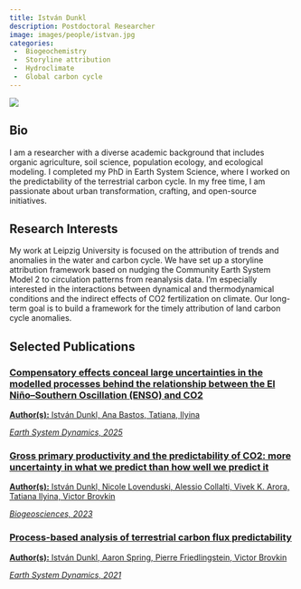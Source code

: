 ---
title: István Dunkl
description: Postdoctoral Researcher
image: images/people/istvan.jpg
categories:
 -	Biogeochemistry
 -	Storyline attribution
 -	Hydroclimate
 -	Global carbon cycle
---


<div class="profile-container">
<div class="profile-image-container">
<img src="/images/people/istvan.jpg" class="profile-image">
<div class="social-icons">
  <a href="mailto:istvan.dunkl@uni-leipzig.de" target="_blank">
    <i class="fa-solid fa-envelope"></i>
  </a>
</div>
</div>

<div class="bio-content">

## Bio  

I am a researcher with a diverse academic background that includes organic agriculture, soil science, population ecology, and ecological modeling. I completed my PhD in Earth System Science, where I worked on the predictability of the terrestrial carbon cycle. In my free time, I am passionate about urban transformation, crafting, and open-source initiatives.

</div>
</div>

## Research Interests

My work at Leipzig University is focused on the attribution of trends and anomalies in the water and carbon cycle. We have set up a storyline attribution framework based on nudging the Community Earth System Model 2 to circulation patterns from reanalysis data. I’m especially interested in the interactions between dynamical and thermodynamical conditions and the indirect effects of CO2 fertilization on climate. Our long-term goal is to build a framework for the timely attribution of land carbon cycle anomalies.


## Selected Publications


<div class="publications-grid">

<div class="publication-card">
<a href="http://dx.doi.org/10.5194/esd-16-151-2025" target="_blank">
<h3>Compensatory effects conceal large uncertainties in the modelled processes behind the relationship between the El Niño–Southern Oscillation (ENSO) and CO2</h3>
<p><b>Author(s):</b> István Dunkl,
Ana Bastos,
Tatiana, Ilyina
</p>
<p><i>Earth System Dynamics, 2025</i></p>
</a>
</div>

<div class="publication-card">
<a href="http://dx.doi.org/10.5194/bg-20-3523-2023" target="_blank">
<h3>Gross primary productivity and the predictability of CO2: more uncertainty in what we predict than how well we predict it</h3>
<p><b>Author(s):</b> István Dunkl,
Nicole Lovenduski,
Alessio Collalti,
Vivek K. Arora,
Tatiana Ilyina,
Victor Brovkin
</p>
<p><i>Biogeosciences, 2023</i></p>
</a>
</div>

<div class="publication-card">
<a href="http://dx.doi.org/10.5194/esd-12-1413-2021" target="_blank">
<h3>Process-based analysis of terrestrial carbon flux predictability</h3>
<p><b>Author(s):</b> István Dunkl,
Aaron Spring,
Pierre Friedlingstein,
Victor Brovkin
</p>
<p><i>Earth System Dynamics, 2021</i></p>
<div class="pub-links">
</a>
</div>


</div>

